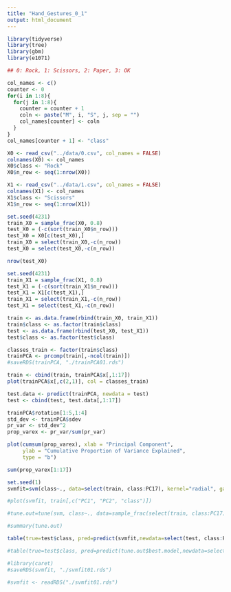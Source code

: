 ```yaml
---
title: "Hand_Gestures_0_1"
output: html_document
---
```


```r

library(tidyverse)
library(tree)
library(gbm)
library(e1071)

```


```r

## 0: Rock, 1: Scissors, 2: Paper, 3: OK

col_names <- c()
counter <- 0
for(i in 1:8){
  for(j in 1:8){
    counter = counter + 1
    coln <- paste("M", i, "S", j, sep = "")
    col_names[counter] <- coln
  }
}
col_names[counter + 1] <- "class" 

X0 <- read_csv("../data/0.csv", col_names = FALSE)
colnames(X0) <- col_names
X0$class <- "Rock"
X0$n_row <- seq(1:nrow(X0))

X1 <- read_csv("../data/1.csv", col_names = FALSE)
colnames(X1) <- col_names
X1$class <- "Scissors"
X1$n_row <- seq(1:nrow(X1))

set.seed(4231)
train_X0 = sample_frac(X0, 0.8)
test_X0 = (-c(sort(train_X0$n_row)))
test_X0 = X0[c(test_X0),]
train_X0 = select(train_X0,-c(n_row))
test_X0 = select(test_X0,-c(n_row))

nrow(test_X0)

set.seed(4231)
train_X1 = sample_frac(X1, 0.8)
test_X1 = (-c(sort(train_X1$n_row)))
test_X1 = X1[c(test_X1),]
train_X1 = select(train_X1,-c(n_row))
test_X1 = select(test_X1,-c(n_row))

train <- as.data.frame(rbind(train_X0, train_X1))
train$class <- as.factor(train$class)
test <- as.data.frame(rbind(test_X0, test_X1))
test$class <- as.factor(test$class)
```


```r

classes_train <- factor(train$class)
trainPCA <- prcomp(train[,-ncol(train)])
#saveRDS(trainPCA, "./trainPCA01.rds")

train <- cbind(train, trainPCA$x[,1:17])
plot(trainPCA$x[,c(2,1)], col = classes_train)

test.data <- predict(trainPCA, newdata = test)
test <- cbind(test, test.data[,1:17])

trainPCA$rotation[1:5,1:4]
std_dev <- trainPCA$sdev
pr_var <- std_dev^2
prop_varex <- pr_var/sum(pr_var)

plot(cumsum(prop_varex), xlab = "Principal Component",
     ylab = "Cumulative Proportion of Variance Explained",
     type = "b")

sum(prop_varex[1:17])
```

```r

set.seed(1)
svmfit=svm(class~., data=select(train, class:PC17), kernel="radial", gamma=0.1, cost=2.7)

#plot(svmfit, train[,c("PC1", "PC2", "class")])

#tune.out=tune(svm, class~., data=sample_frac(select(train, class:PC17), 1), kernel="radial", ranges=list(cost=c(2.6,2.7,2.8,2.9),gamma=c(0.08,0.09,0.10,0.11)))

#summary(tune.out)

table(true=test$class, pred=predict(svmfit,newdata=select(test, class:PC17)))

#table(true=test$class, pred=predict(tune.out$best.model,newdata=select(test, class:PC17)))

#library(caret)
#saveRDS(svmfit, "./svmfit01.rds")

#svmfit <- readRDS("./svmfit01.rds")


```

